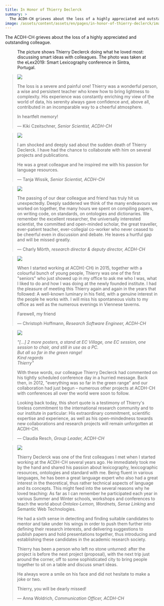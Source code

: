 ```yaml
---
title: In Honor of Thierry Declerck
summary: >
  The ACDH-CH grieves about the loss of a highly appreciated and outstanding colleague.
image: /assets/content/assets/en/pages/in-honor-of-thierry-declerck/image.png
---
```


The ACDH-CH grieves about the loss of a highly appreciated and outstanding colleague.

<Figure src="/assets/content/assets/en/pages/in-honor-of-thierry-declerck/ef3qtlaxuaedlro-1-1024x1024.jpeg">

The picture shows Thierry Declerck doing what he loved most: discussing smart ideas with
colleagues. The photo was taken at the eLex2019: Smart Lexicography conference in Sintra, Portugal.

</Figure>

> ![](/assets/content/assets/en/pages/in-honor-of-thierry-declerck/csm_team_czeitschner_88f433bce6.png)
>
> The loss is a severe and painful one! Thierry was a wonderful person, a wise and persistent
> teacher who knew how to bring lightness to complexity. His experience was constantly enriching
> my view of the world of data, his serenity always gave confidence and, above all, contributed in
> an incomparable way to a cheerful atmosphere.
>
> In heartfelt memory!
>
> — Kiki Czeitschner, _Senior Scientist, ACDH-CH_

> ![](/assets/content/assets/en/pages/in-honor-of-thierry-declerck/csm_team_wissik_9660d5c09b.png)
>
> I am shocked and deeply sad about the sudden death of Thierry Declerck. I have had the chance to
> collaborate with him on several projects and publications.
>
> He was a great colleague and he inspired me with his passion for language resources.
>
> — Tanja Wissik, _Senior Scientist, ACDH-CH_

> ![](/assets/content/assets/en/pages/in-honor-of-thierry-declerck/csm_team_moerth_aad762535d.png)
>
> The passing of our dear colleague and friend has truly hit us unexpectedly. Deeply saddened we
> think of the many endeavours we worked on together, the many hours we spent on compiling papers,
> on writing code, on standards, on ontologies and dictionaries. We remember the excellent
> researcher, the universally interested scientist, the committed and open-minded scholar, the
> great traveller, ever-patient teacher, ever-collegial co-worker who never ceased to be cheerful
> even in discussion and debate. He leaves a hurtful gap and will be missed greatly.
>
> — Charly Mörth, _research director & deputy director, ACDH-CH_

> ![](/assets/content/assets/en/pages/in-honor-of-thierry-declerck/csm_team_hoffmann_fd475eb89a.png)
>
> When I started working at ACDH(-CH) in 2015, together with a colourful bunch of young people,
> Thierry was one of the first "seniors" who just showed up in my office to ask me who I was, what
> I liked to do and how I was doing at the newly founded institute. I had the pleasure of meeting
> this Thierry again and again in the years that followed: A well-known luminary in his field, with
> a genuine interest in the people he works with. I will miss his spontaneous visits to my office
> as well as the numerous evenings in Viennese taverns.
>
> Farewell, my friend
>
> — Christoph Hoffmann, _Research Software Engineer, ACDH-CH_

> ![](/assets/content/assets/en/pages/in-honor-of-thierry-declerck/csm_team_resch_3e8e473531.png)
>
> *"\[...] 2 more posters, a stand at EC Village, one EC session, one session to chair, and still
> in use as a PC.\
> But all so far in the green range!\
> Kind regards\
> Thierry"*
>
> With these words, our colleague Thierry Declerck had commented on his tightly scheduled
> conference day in a hurried message. Back then, in 2012, "everything was so far in the green
> range" and our collaboration had just begun – numerous other projects at ACDH-CH with
> conferences all over the world were soon to follow.
>
> Looking back today, this short quote is a testimony of Thierry's tireless commitment to the
> international research community and to our institute in particular: His extraordinary
> commitment, scientific expertise and experience, as well as his open-mindedness towards new
> collaborations and research projects will remain unforgotten at ACDH-CH.
>
> — Claudia Resch, _Group Leader, ACDH-CH_

> ![](/assets/content/assets/en/pages/in-honor-of-thierry-declerck/csm_team_woldrich2_4c2c576992-1.png)
>
> Thierry Declerck was one of the first colleagues I met when I started working at the ACDH-CH
> several years ago. He immediately took me by the hand and shared his passion about lexicography,
> lexicographic resources, ontologies and standard with me. Being fluent in various languages, he
> has been a great language expert who also had a great interest in the theoretical, thus rather
> technical aspects of language and its concepts. This might feed into the several reasons why he
> loved teaching: As far as I can remember he participated each year in various Summer and Winter
> schools, workshops and conferences to teach the world about *Ontolex-Lemon, Wordnets, Sense
> Linking* and Semantic Web Technologies.
>
> He had a sixth sense in detecting and finding suitable candidates to mentor and take under his
> wings in order to push them further into defining their research interests, and delivering
> suggestions to publish papers and hold presentations together, thus introducing and establishing
> these candidates in the academic research society.
>
> Thierry has been a person who left no stone unturned: after the project is before the next
> project (proposal), with the next trip just around the corner, off to some sophisticated city to
> bring people together to sit on a table and discuss smart ideas.
>
> He always wore a smile on his face and did not hesitate to make a joke or two.
>
> Thierry, you will be dearly missed!
>
> — Anna Woldrich, _Communication Officer, ACDH-CH_
